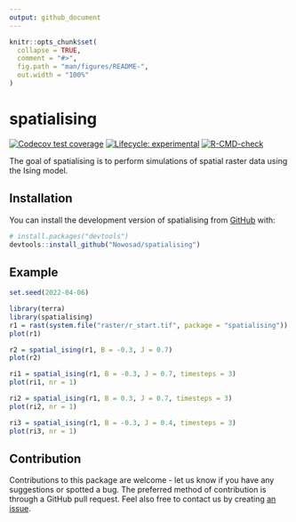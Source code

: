 ```yaml
---
output: github_document
---
```


<!-- README.md is generated from README.Rmd. Please edit that file -->

```r
knitr::opts_chunk$set(
  collapse = TRUE,
  comment = "#>",
  fig.path = "man/figures/README-",
  out.width = "100%"
)
```

# spatialising

<!-- badges: start -->
[![Codecov test coverage](https://codecov.io/gh/Nowosad/spatialising/branch/main/graph/badge.svg)](https://app.codecov.io/gh/Nowosad/spatialising?branch=main)
[![Lifecycle: experimental](https://img.shields.io/badge/lifecycle-experimental-orange.svg)](https://lifecycle.r-lib.org/articles/stages.html#experimental)
[![R-CMD-check](https://github.com/Nowosad/spatialising/actions/workflows/R-CMD-check.yaml/badge.svg)](https://github.com/Nowosad/spatialising/actions/workflows/R-CMD-check.yaml)
<!-- badges: end -->

The goal of spatialising is to perform simulations of spatial raster data using the Ising model.

## Installation

You can install the development version of spatialising from [GitHub](https://github.com/) with:

``` r
# install.packages("devtools")
devtools::install_github("Nowosad/spatialising")
```

## Example

```r
set.seed(2022-04-06)
```

```r
library(terra)
library(spatialising)
r1 = rast(system.file("raster/r_start.tif", package = "spatialising"))
plot(r1)
```

```r
r2 = spatial_ising(r1, B = -0.3, J = 0.7)
plot(r2)
```

```r
ri1 = spatial_ising(r1, B = -0.3, J = 0.7, timesteps = 3)
plot(ri1, nr = 1)
```

```r
ri2 = spatial_ising(r1, B = 0.3, J = 0.7, timesteps = 3)
plot(ri2, nr = 1)
```

```r
ri3 = spatial_ising(r1, B = -0.3, J = 0.4, timesteps = 3)
plot(ri3, nr = 1)
```


## Contribution

Contributions to this package are welcome - let us know if you have any suggestions or spotted a bug. 
The preferred method of contribution is through a GitHub pull request. 
Feel also free to contact us by creating [an issue](https://github.com/nowosad/spatialising/issues).
